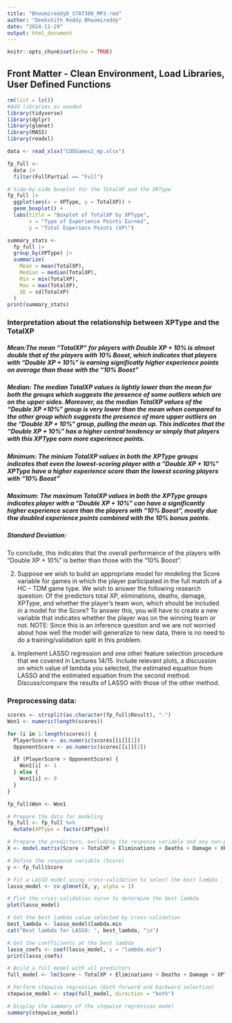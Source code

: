 ```yaml
---
title: "BhoomireddyD_STAT380_MP3.rmd"
author: "Deekshith Reddy Bhoomireddy"
date: "2024-11-29"
output: html_document
---
```


```r
knitr::opts_chunk$set(echo = TRUE)
```

## Front Matter - Clean Environment, Load Libraries, User Defined Functions

```r
rm(list = ls())
#Add libraries as needed
library(tidyverse)
library(dplyr)
library(glmnet)
library(MASS)
library(readxl)

data <- read_xlsx("CODGames2_mp.xlsx")
```


```r
fp_full <-
  data |>
  filter(FullPartial == "Full")
```


```r
# Side-by-side boxplot for the TotalXP and the XRType
fp_full |>
  ggplot(aes(x = XPType, y = TotalXP)) +
  geom_boxplot() + 
  labs(title = "Boxplot of TotalXP by XPType",
       x = "Type of Experience Points Earned",
       y = "Total Experiece Points (XP)")
```


```r
summary_stats <-
  fp_full |>
  group_by(XPType) |>
  summarize(
    Mean = mean(TotalXP),
    Median = median(TotalXP),
    Min = min(TotalXP),
    Max = max(TotalXP),
    SD = sd(TotalXP)
  )
print(summary_stats)
```

### Interpretation about the relationship between XPType and the TotalXP

##### Mean:The mean "TotalXP" for players with Double XP + 10% is almost double that of the players with 10% Boost, which indicates that players with "Double XP + 10%" is earning significatly higher experience points on average than those with the "10% Boost"

##### Median: The median TotalXP values is lightly lower than the mean for both the groups which suggests the presence of some outliers which are on the upper sides. Moreover, as the median TotalXP values of the "Double XP +10%" group is very lower than the mean when compared to the other group which suggests the presence of more upper outliers on the "Double XP + 10%" group, pulling the mean up.  This indicates that the "Double XP + 10%" has a higher central tendency or simply that players with this XPType earn more experience points.

##### Minimum: The minium TotalXP values in both the XPType groups indicates that even the lowest-scoring player with a "Double XP + 10%" XPType have a higher experience score than the lowest scoring players with "10% Boost"

##### Maximum: The maximum TotalXP values in both the XPType groups indicates player with a "Double XP + 10%" can have a significantly higher experience score than the players with "10% Boost", mostly due thw doubled experience points combined with the 10% bonus points.

##### Standard Deviation: 


To conclude, this indicates that the overall performance of the players with "Double XP + 10%" is better than those with the "10% Boost".




2. Suppose we wish to build an appropriate model for modeling the Score variable for games in which the player participated in the full match of a HC – TDM game type. We wish to answer the following research question: Of the predictors total XP, eliminations, deaths, damage, XPType, and whether the player’s team won, which should be included in a model for the Score? To answer this, you will have to create a new variable that indicates whether the player was on the winning team or not. NOTE: Since this is an inference question and we are not worried about how well the model will generalize to new data, there is no need to do a training/validation split in this problem.

 a. Implement LASSO regression and one other feature selection procedure that we covered in Lectures 14/15. Include relevant plots, a discussion on which value of lambda you selected, the estimated equation from LASSO and the estimated equation from the second method. Discuss/compare the results of LASSO with those of the other method. 

### Preprocessing data:
```r

scores <- strsplit(as.character(fp_full$Result), "-")
Won1 <- numeric(length(scores))

for (i in 1:length(scores)) {
  PlayerScore <- as.numeric(scores[[i]][1])
  OpponentScore <- as.numeric(scores[[i]][2])

  if (PlayerScore > OpponentScore) {
    Won1[i] <- 1
  } else {
    Won1[i] <- 0
  }
}

fp_full$Won <- Won1

# Prepare the data for modeling
fp_full <- fp_full %>%
  mutate(XPType = factor(XPType))

# Prepare the predictors, excluding the response variable and any non-predictor columns
X <- model.matrix(Score ~ TotalXP + Eliminations + Deaths + Damage + XPType + Won - 1, data = fp_full)

# Define the response variable (Score)
y <- fp_full$Score
```


```r
# Fit a LASSO model using cross-validation to select the best lambda
lasso_model <- cv.glmnet(X, y, alpha = 1)

# Plot the cross-validation curve to determine the best lambda
plot(lasso_model)

# Get the best lambda value selected by cross-validation
best_lambda <- lasso_model$lambda.min
cat("Best lambda for LASSO: ", best_lambda, "\n")

# Get the coefficients at the best lambda
lasso_coefs <- coef(lasso_model, s = "lambda.min")
print(lasso_coefs)
```


```r
# Build a full model with all predictors
full_model <- lm(Score ~ TotalXP + Eliminations + Deaths + Damage + XPType + Won, data = fp_full)

# Perform stepwise regression (both forward and backward selection)
stepwise_model <- step(full_model, direction = "both")

# Display the summary of the stepwise regression model
summary(stepwise_model)
```

